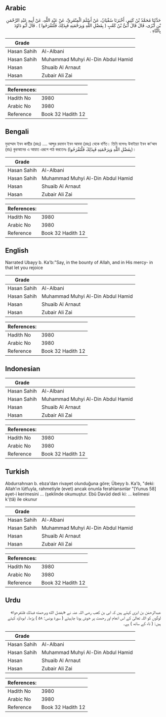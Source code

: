 ## Arabic


<div dir="rtl" lang="ar" style={{fontSize:'larger',backgroundColor:'#f8f9fa',padding:20}}>
حَدَّثَنَا مُحَمَّدُ بْنُ كَثِيرٍ، أَخْبَرَنَا سُفْيَانُ، عَنْ أَسْلَمَ الْمِنْقَرِيِّ، عَنْ عَبْدِ اللَّهِ، عَنْ أَبِيهِ عَبْدِ الرَّحْمَنِ بْنِ أَبْزَى، قَالَ قَالَ أُبَىُّ بْنُ كَعْبٍ ‏(‏ بِفَضْلِ اللَّهِ وَبِرَحْمَتِهِ فَبِذَلِكَ فَلْتَفْرَحُوا ‏)‏ ‏.‏ قَالَ أَبُو دَاوُدَ بِالتَّاءِ ‏.‏
</div>
<div style={{backgroundColor:'#f8f9fa',padding:20, marginBottom: 10}}><table> <thead> <tr> <th>Grade</th> <th></th> </tr> </thead> <tbody> <tr><td>Hasan Sahih</td><td>Al-Albani</td></tr><tr><td>Hasan Sahih</td><td>Muhammad Muhyi Al-Din Abdul Hamid</td></tr><tr><td>Hasan</td><td>Shuaib Al Arnaut</td></tr><tr><td>Hasan</td><td>Zubair Ali Zai</td></tr></tbody></table><table> <thead> <tr> <th>References:</th> <th></th> </tr> </thead> <tbody><tr><td>Hadith No</td><td>3980</td></tr><tr><td>Arabic No</td><td>3980</td></tr><tr><td>Reference</td><td>Book 32 Hadith 12</td></tr></tbody></table></div>

## Bengali


<div dir="ltr" lang="bn" style={{fontSize:'larger',backgroundColor:'#f8f9fa',padding:20}}>
মুহাম্মাদ ইবন কাছীর (রহঃ) .... আব্দুর রহমান ইবন আবযা (রহঃ) থেকে বর্ণিত। তিনি বলেনঃ উবাইয়্যা ইবন কা’আব (রাঃ) কুরআনের এ আয়াত এরূপে পাঠ করতেনঃ (بِفَضْلِ اللَّهِ وَبِرَحْمَتِهِ فَبِذَلِكَ فَلْتَفْرَحُوا)।
</div>
<div style={{backgroundColor:'#f8f9fa',padding:20, marginBottom: 10}}><table> <thead> <tr> <th>Grade</th> <th></th> </tr> </thead> <tbody> <tr><td>Hasan Sahih</td><td>Al-Albani</td></tr><tr><td>Hasan Sahih</td><td>Muhammad Muhyi Al-Din Abdul Hamid</td></tr><tr><td>Hasan</td><td>Shuaib Al Arnaut</td></tr><tr><td>Hasan</td><td>Zubair Ali Zai</td></tr></tbody></table><table> <thead> <tr> <th>References:</th> <th></th> </tr> </thead> <tbody><tr><td>Hadith No</td><td>3980</td></tr><tr><td>Arabic No</td><td>3980</td></tr><tr><td>Reference</td><td>Book 32 Hadith 12</td></tr></tbody></table></div>

## English


<div dir="ltr" lang="en" style={{fontSize:'larger',backgroundColor:'#f8f9fa',padding:20}}>
Narrated Ubayy b. Ka'b:"Say, in the bounty of Allah, and in His mercy- in that let you rejoice
</div>
<div style={{backgroundColor:'#f8f9fa',padding:20, marginBottom: 10}}><table> <thead> <tr> <th>Grade</th> <th></th> </tr> </thead> <tbody> <tr><td>Hasan Sahih</td><td>Al-Albani</td></tr><tr><td>Hasan Sahih</td><td>Muhammad Muhyi Al-Din Abdul Hamid</td></tr><tr><td>Hasan</td><td>Shuaib Al Arnaut</td></tr><tr><td>Hasan</td><td>Zubair Ali Zai</td></tr></tbody></table><table> <thead> <tr> <th>References:</th> <th></th> </tr> </thead> <tbody><tr><td>Hadith No</td><td>3980</td></tr><tr><td>Arabic No</td><td>3980</td></tr><tr><td>Reference</td><td>Book 32 Hadith 12</td></tr></tbody></table></div>

## Indonesian


<div dir="ltr" lang="id" style={{fontSize:'larger',backgroundColor:'#f8f9fa',padding:20}}>

</div>
<div style={{backgroundColor:'#f8f9fa',padding:20, marginBottom: 10}}><table> <thead> <tr> <th>Grade</th> <th></th> </tr> </thead> <tbody> <tr><td>Hasan Sahih</td><td>Al-Albani</td></tr><tr><td>Hasan Sahih</td><td>Muhammad Muhyi Al-Din Abdul Hamid</td></tr><tr><td>Hasan</td><td>Shuaib Al Arnaut</td></tr><tr><td>Hasan</td><td>Zubair Ali Zai</td></tr></tbody></table><table> <thead> <tr> <th>References:</th> <th></th> </tr> </thead> <tbody><tr><td>Hadith No</td><td>3980</td></tr><tr><td>Arabic No</td><td>3980</td></tr><tr><td>Reference</td><td>Book 32 Hadith 12</td></tr></tbody></table></div>

## Turkish


<div dir="ltr" lang="tr" style={{fontSize:'larger',backgroundColor:'#f8f9fa',padding:20}}>
Abdurrahnıan b. ebza'dan rivayet olunduğuna göre; Übeyy b. Ka'b, "deki: Allah'ın lütfuyla, rahmetiyle (evet) ancak onunla ferahlansınlar "[Yunus 58] ayet-i kerimesini ... (şeklinde okumuştur. Ebû Davûd dedi ki: ... kelimesi k'(tâ) ile okunur
</div>
<div style={{backgroundColor:'#f8f9fa',padding:20, marginBottom: 10}}><table> <thead> <tr> <th>Grade</th> <th></th> </tr> </thead> <tbody> <tr><td>Hasan Sahih</td><td>Al-Albani</td></tr><tr><td>Hasan Sahih</td><td>Muhammad Muhyi Al-Din Abdul Hamid</td></tr><tr><td>Hasan</td><td>Shuaib Al Arnaut</td></tr><tr><td>Hasan</td><td>Zubair Ali Zai</td></tr></tbody></table><table> <thead> <tr> <th>References:</th> <th></th> </tr> </thead> <tbody><tr><td>Hadith No</td><td>3980</td></tr><tr><td>Arabic No</td><td>3980</td></tr><tr><td>Reference</td><td>Book 32 Hadith 12</td></tr></tbody></table></div>

## Urdu


<div dir="rtl" lang="ur" style={{fontSize:'larger',backgroundColor:'#f8f9fa',padding:20}}>
عبدالرحمٰن بن ابزی کہتے ہیں کہ ابی بن کعب رضی اللہ عنہ نے «بفضل الله وبرحمته فبذلك فلتفرحوا» لوگوں کو اللہ تعالیٰ کے اس انعام اور رحمت پر خوش ہونا چاہیئے ( سورۃ یونس: ۵۸ ) پڑھا۔ ابوداؤد کہتے ہیں: ( تاء کے ساتھ ) ہے۔
</div>
<div style={{backgroundColor:'#f8f9fa',padding:20, marginBottom: 10}}><table> <thead> <tr> <th>Grade</th> <th></th> </tr> </thead> <tbody> <tr><td>Hasan Sahih</td><td>Al-Albani</td></tr><tr><td>Hasan Sahih</td><td>Muhammad Muhyi Al-Din Abdul Hamid</td></tr><tr><td>Hasan</td><td>Shuaib Al Arnaut</td></tr><tr><td>Hasan</td><td>Zubair Ali Zai</td></tr></tbody></table><table> <thead> <tr> <th>References:</th> <th></th> </tr> </thead> <tbody><tr><td>Hadith No</td><td>3980</td></tr><tr><td>Arabic No</td><td>3980</td></tr><tr><td>Reference</td><td>Book 32 Hadith 12</td></tr></tbody></table></div>